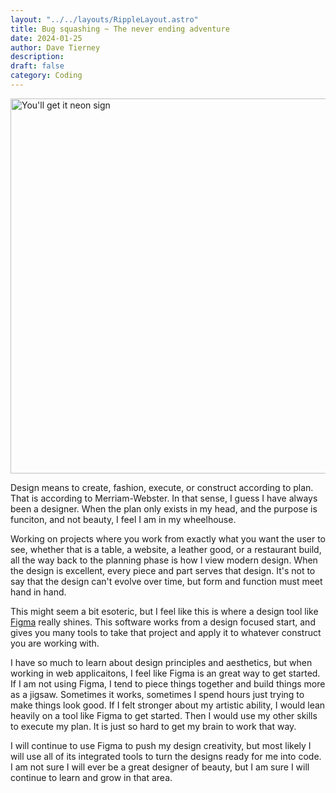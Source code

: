 ```yaml
---
layout: "../../layouts/RippleLayout.astro"
title: Bug squashing ~ The never ending adventure
date: 2024-01-25
author: Dave Tierney
description:
draft: false
category: Coding
---
```



<Image src={getIt} alt="You'll get it neon sign" height="600" width="1200" />

Design means to create, fashion, execute, or construct according to plan. That is according to Merriam-Webster. In that sense, I guess I have always been a designer. When the plan only exists in my head, and the purpose is funciton, and not beauty, I feel I am in my wheelhouse.

Working on projects where you work from exactly what you want the user to see, whether that is a table, a website, a leather good, or a restaurant build, all the way back to the planning phase is how I view modern design. When the design is excellent, every piece and part serves that design. It's not to say that the design can't evolve over time, but form and function must meet hand in hand.

This might seem a bit esoteric, but I feel like this is where a design tool like <a href="https://www.figma.com/" target="_blank" rel="noopener" className="whitespace-nowrap underline decoration-neon transition hover:text-neon">Figma</a> really shines. This software works from a design focused start, and gives you many tools to take that project and apply it to whatever construct you are working with.

I have so much to learn about design principles and aesthetics, but when working in web applicaitons, I feel like Figma is an great way to get started. If I am not using Figma, I tend to piece things together and build things more as a jigsaw. Sometimes it works, sometimes I spend hours just trying to make things look good. If I felt stronger about my artistic ability, I would lean heavily on a tool like Figma to get started. Then I would use my other skills to execute my plan. It is just so hard to get my brain to work that way.

I will continue to use Figma to push my design creativity, but most likely I will use all of its integrated tools to turn the designs ready for me into code. I am not sure I will ever be a great designer of beauty, but I am sure I will continue to learn and grow in that area.
